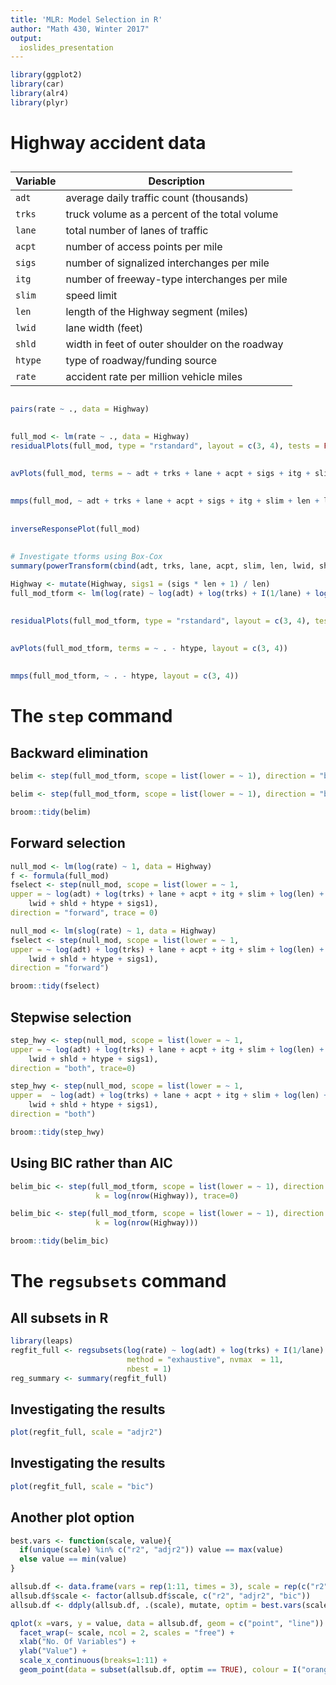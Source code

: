 ```yaml
---
title: 'MLR: Model Selection in R'
author: "Math 430, Winter 2017"
output:
  ioslides_presentation
---
```


```r
library(ggplot2)
library(car)
library(alr4)
library(plyr)
```

# Highway accident data

## {.smaller}

Variable    | Description
--------| -------------------------
`adt`   | average daily traffic count (thousands)
`trks`  | truck volume as a percent of the total volume
`lane`  | total number of lanes of traffic
`acpt`  | number of access points per mile
`sigs`  | number of signalized interchanges per mile
`itg`   | number of freeway-type interchanges per mile
`slim`  | speed limit
`len`   | length of the Highway segment (miles)
`lwid`  | lane width (feet)
`shld`  | width in feet of outer shoulder on the roadway
`htype` | type of roadway/funding source
`rate`  | accident rate per million vehicle miles


## {.centered}

```r
pairs(rate ~ ., data = Highway)
```

##

```r
full_mod <- lm(rate ~ ., data = Highway)
residualPlots(full_mod, type = "rstandard", layout = c(3, 4), tests = FALSE)
```

## 

```r
avPlots(full_mod, terms = ~ adt + trks + lane + acpt + sigs + itg + slim + len + lwid + shld, layout = c(3, 4))
```


##

```r
mmps(full_mod, ~ adt + trks + lane + acpt + sigs + itg + slim + len + lwid + shld, layout = c(3, 4))
```


## {.smaller}

```r
inverseResponsePlot(full_mod)
```


## {.smaller}

```r
# Investigate tforms using Box-Cox
summary(powerTransform(cbind(adt, trks, lane, acpt, slim, len, lwid, shld) ~ 1, data = Highway))
```


```r
Highway <- mutate(Highway, sigs1 = (sigs * len + 1) / len)
full_mod_tform <- lm(log(rate) ~ log(adt) + log(trks) + I(1/lane) + log(acpt) + itg + slim + log(len) + poly(lwid, 2) + poly(shld, 2) + htype + log(sigs1), data = Highway)
```

## 

```r
residualPlots(full_mod_tform, type = "rstandard", layout = c(3, 4), tests = FALSE)
```

## 

```r
avPlots(full_mod_tform, terms = ~ . - htype, layout = c(3, 4))
```


##

```r
mmps(full_mod_tform, ~ . - htype, layout = c(3, 4))
```



# The `step` command

## Backward elimination {.smaller}


```r
belim <- step(full_mod_tform, scope = list(lower = ~ 1), direction = "backward", trace = 0)
```


```r
belim <- step(full_mod_tform, scope = list(lower = ~ 1), direction = "backward")
```

```r
broom::tidy(belim)
```



## Forward selection {.smaller}

```r
null_mod <- lm(log(rate) ~ 1, data = Highway)
f <- formula(full_mod)
fselect <- step(null_mod, scope = list(lower = ~ 1, 
upper = ~ log(adt) + log(trks) + lane + acpt + itg + slim + log(len) + 
    lwid + shld + htype + sigs1),
direction = "forward", trace = 0)
```

```r
null_mod <- lm(slog(rate) ~ 1, data = Highway)
fselect <- step(null_mod, scope = list(lower = ~ 1, 
upper = ~ log(adt) + log(trks) + lane + acpt + itg + slim + log(len) + 
    lwid + shld + htype + sigs1),
direction = "forward")
```

```r
broom::tidy(fselect)
```


## Stepwise selection {.smaller}

```r
step_hwy <- step(null_mod, scope = list(lower = ~ 1, 
upper = ~ log(adt) + log(trks) + lane + acpt + itg + slim + log(len) + 
    lwid + shld + htype + sigs1),
direction = "both", trace=0)
```

```r
step_hwy <- step(null_mod, scope = list(lower = ~ 1, 
upper =  ~ log(adt) + log(trks) + lane + acpt + itg + slim + log(len) + 
    lwid + shld + htype + sigs1),
direction = "both")
```

```r
broom::tidy(step_hwy)
```


## Using BIC rather than AIC {.smaller}

```r
belim_bic <- step(full_mod_tform, scope = list(lower = ~ 1), direction = "backward", 
                   k = log(nrow(Highway)), trace=0)
```


```r
belim_bic <- step(full_mod_tform, scope = list(lower = ~ 1), direction = "backward", 
                   k = log(nrow(Highway)))
```

```r
broom::tidy(belim_bic)
```



# The `regsubsets` command

## All subsets in R {.smaller}

```r
library(leaps)
regfit_full <- regsubsets(log(rate) ~ log(adt) + log(trks) + I(1/lane) + log(acpt) + itg + slim + log(len) + poly(lwid, 2) + poly(shld, 2) + htype + log(sigs1), data = Highway, 
                          method = "exhaustive", nvmax  = 11,
                          nbest = 1)
reg_summary <- summary(regfit_full)
```

## Investigating the results

```r
plot(regfit_full, scale = "adjr2")
```

## Investigating the results

```r
plot(regfit_full, scale = "bic")
```

## Another plot option

```r

best.vars <- function(scale, value){
  if(unique(scale) %in% c("r2", "adjr2")) value == max(value)
  else value == min(value)
}

allsub.df <- data.frame(vars = rep(1:11, times = 3), scale = rep(c("r2", "adjr2", "bic"), each = 11), value = c(reg_summary$rsq, reg_summary$adjr2, reg_summary$bic))
allsub.df$scale <- factor(allsub.df$scale, c("r2", "adjr2", "bic"))
allsub.df <- ddply(allsub.df, .(scale), mutate, optim = best.vars(scale, value))
```


```r
qplot(x =vars, y = value, data = allsub.df, geom = c("point", "line")) +
  facet_wrap(~ scale, ncol = 2, scales = "free") +
  xlab("No. Of Variables") +
  ylab("Value") + 
  scale_x_continuous(breaks=1:11) + 
  geom_point(data = subset(allsub.df, optim == TRUE), colour = I("orange"))
```

